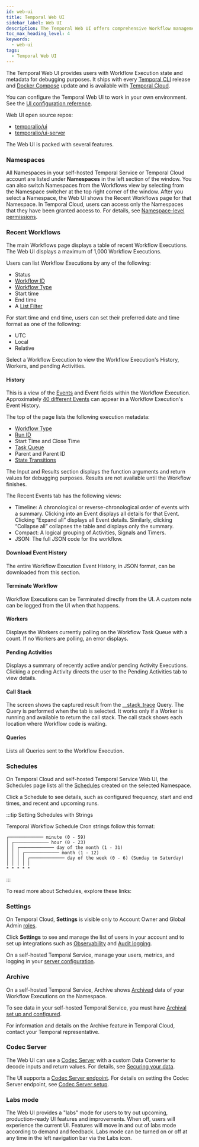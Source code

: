```yaml
---
id: web-ui
title: Temporal Web UI
sidebar_label: Web UI
description: The Temporal Web UI offers comprehensive Workflow management, debugging tools, and metadata access.
toc_max_heading_level: 4
keywords:
  - web-ui
tags:
  - Temporal Web UI
---
```



The Temporal Web UI provides users with Workflow Execution state and metadata for debugging purposes.
It ships with every [Temporal CLI](/cli) release and [Docker Compose](https://github.com/temporalio/docker-compose) update and is available with [Temporal Cloud](/cloud).

You can configure the Temporal Web UI to work in your own environment.
See the [UI configuration reference](/references/web-ui-configuration).

Web UI open source repos:

- [temporalio/ui](https://github.com/temporalio/ui)
- [temporalio/ui-server](https://github.com/temporalio/ui-server)

The Web UI is packed with several features.

### Namespaces

All Namespaces in your self-hosted Temporal Service or Temporal Cloud account are listed under **Namespaces** in the left section of the window.
You can also switch Namespaces from the Workflows view by selecting from the Namespace switcher at the top right corner of the window.
After you select a Namespace, the Web UI shows the Recent Workflows page for that Namespace.
In Temporal Cloud, users can access only the Namespaces that they have been granted access to.
For details, see [Namespace-level permissions](/cloud/users#namespace-level-permissions).

### Recent Workflows

The main Workflows page displays a table of recent Workflow Executions.
The Web UI displays a maximum of 1,000 Workflow Executions.

Users can list Workflow Executions by any of the following:

- Status
- [Workflow ID](/workflows#workflow-id)
- [Workflow Type](/workflows#workflow-type)
- Start time
- End time
- A [List Filter](/visibility#list-filter)

For start time and end time, users can set their preferred date and time format as one of the following:

- UTC
- Local
- Relative

Select a Workflow Execution to view the Workflow Execution's History, Workers, and pending Activities.

#### History

This is a view of the [Events](/workflows#event) and Event fields within the Workflow Execution.
Approximately [40 different Events](/references/events) can appear in a Workflow Execution's Event History.

The top of the page lists the following execution metadata:

- [Workflow Type](/workflows#workflow-type)
- [Run ID](/workflows#run-id)
- Start Time and Close Time
- [Task Queue](/task-queue)
- Parent and Parent ID
- [State Transitions](/workflows#state-transition)

The Input and Results section displays the function arguments and return values for debugging purposes.
Results are not available until the Workflow finishes.

The Recent Events tab has the following views:

- Timeline: A chronological or reverse-chronological order of events with a summary.
  Clicking into an Event displays all details for that Event.
  Clicking “Expand all” displays all Event details.
  Similarly, clicking “Collapse all” collapses the table and displays only the summary.
- Compact: A logical grouping of Activities, Signals and Timers.
- JSON: The full JSON code for the workflow.

#### Download Event History

The entire Workflow Execution Event History, in JSON format, can be downloaded from this section.

#### Terminate Workflow

Workflow Executions can be Terminated directly from the UI.
A custom note can be logged from the UI when that happens.

#### Workers

Displays the Workers currently polling on the Workflow Task Queue with a count.
If no Workers are polling, an error displays.

#### Pending Activities

Displays a summary of recently active and/or pending Activity Executions.
Clicking a pending Activity directs the user to the Pending Activities tab to view details.

#### Call Stack

The screen shows the captured result from the [\_\_stack_trace](/sending-messages#stack-trace-query) Query.
The Query is performed when the tab is selected.
It works only if a Worker is running and available to return the call stack. The call stack shows each location where Workflow code is waiting.

#### Queries

Lists all Queries sent to the Workflow Execution.

### Schedules

On Temporal Cloud and self-hosted Temporal Service Web UI, the Schedules page lists all the [Schedules](/workflows#schedule) created on the selected Namespace.

Click a Schedule to see details, such as configured frequency, start and end times, and recent and upcoming runs.

:::tip Setting Schedules with Strings

Temporal Workflow Schedule Cron strings follow this format:

```
┌───────────── minute (0 - 59)
│ ┌───────────── hour (0 - 23)
│ │ ┌───────────── day of the month (1 - 31)
│ │ │ ┌───────────── month (1 - 12)
│ │ │ │ ┌───────────── day of the week (0 - 6) (Sunday to Saturday)
│ │ │ │ │
* * * * *
```
:::

To read more about Schedules, explore these links:

<RelatedReadContainer>
    <RelatedReadItem path="/develop/go/schedules" text="Schedules using the Go SDK" archetype="feature-guide" />
    <RelatedReadItem path="/develop/java/schedules" text="Schedules using the Java SDK" archetype="feature-guide" />
    <RelatedReadItem path="/develop/php/schedules" text="Schedules using the PHP SDK" archetype="feature-guide" />
    <RelatedReadItem path="/develop/python/schedules" text="Schedules using the Python SDK" archetype="feature-guide" />
    <RelatedReadItem path="/develop/typescript/schedules" text="Schedules using the TypeScript SDK" archetype="feature-guide" />
    <RelatedReadItem path="/develop/dotnet/schedules" text="Schedules using the .NET SDK" archetype="feature-guide" />
</RelatedReadContainer>

### Settings

On Temporal Cloud, **Settings** is visible only to Account Owner and Global Admin [roles](/cloud/users#account-level-roles).

Click **Settings** to see and manage the list of users in your account and to set up integrations such as [Observability](/cloud/metrics) and [Audit logging](/cloud/audit-logging).

On a self-hosted Temporal Service, manage your users, metrics, and logging in your [server configuration](/references/configuration).

### Archive

On a self-hosted Temporal Service, Archive shows [Archived](/clusters#archival) data of your Workflow Executions on the Namespace.

To see data in your self-hosted Temporal Service, you must have [Archival set up and configured](/self-hosted-guide/archival).

For information and details on the Archive feature in Temporal Cloud, contact your Temporal representative.

### Codec Server

The Web UI can use a [Codec Server](/dataconversion#codec-server) with a custom Data Converter to decode inputs and return values.
For details, see [Securing your data](/production-deployment/data-encryption).

The UI supports a [Codec Server endpoint](/production-deployment/data-encryption#web-ui).
For details on setting the Codec Server endpoint, see [Codec Server setup](/production-deployment/data-encryption#codec-server-setup).

### Labs mode

The Web UI provides a "labs" mode for users to try out upcoming, production-ready UI features and improvements.
When off, users will experience the current UI.
Features will move in and out of labs mode according to demand and feedback.
Labs mode can be turned on or off at any time in the left navigation bar via the Labs icon.
